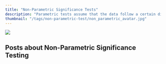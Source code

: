 ```yaml
---
title: "Non-Parametric Significance Tests"
description: "Parametric tests assume that the data follow a certain distribution. This page introduces how tests such as t-test, Chi-squared test, and ANOVA work in R."
thumbnail: "/tags/non-parametric-test/non_parametric_avatar.jpg"
---
```

<img src="non_parametric_avatar.jpg">

## Posts about Non-Parametric Significance Testing

